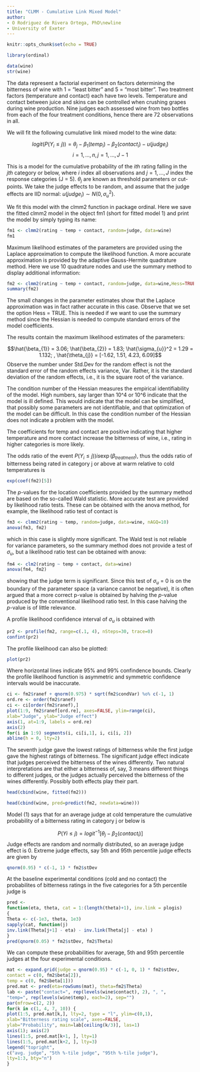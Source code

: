 ```yaml
---
title: "CLMM - Cumulative Link Mixed Model"
author: 
- O Rodriguez de Rivera Ortega, PhD\newline
- University of Exeter
---
```


```r
knitr::opts_chunk$set(echo = TRUE)
```

```r
library(ordinal)
```

```r
data(wine)
str(wine)
```

The data represent a factorial experiment on factors determining the bitterness of wine with 1 = “least bitter” and 5 = “most bitter”. Two treatment factors (temperature and contact) each have two levels. Temperature and contact between juice and skins can be controlled
when crushing grapes during wine production. Nine judges each assessed wine from two bottles from each of the four treatment conditions, hence there are 72 observations in all.

We will fit the following cumulative link mixed model to the wine data:

$$logit(P(Y_{i} \leq j)) = \theta_{j} - \beta_{1}(temp_{i}) - \beta_{2}(contact_{i}) - u(judge_{i})$$
$$i = 1, . . . , n, j = 1, . . . , J - 1$$

This is a model for the cumulative probability of the $ith$ rating falling in the $jth$ category or below, where $i$ index all observations and $j = 1, . . . , J$ index the response categories (J = 5). $\theta_{j}$ are known as threshold parameters or cut-points. We take the judge effects to be random, and assume that the judge effects are IID normal: $u(judge_{i}) \sim N(0, \sigma_{u}^2)$.

We fit this model with the clmm2 function in package ordinal. Here we save the fitted clmm2 model in the object fm1 (short for fitted model 1) and print the model by simply typing its name:

```r
fm1 <- clmm2(rating ~ temp + contact, random=judge, data=wine)
fm1
```

Maximum likelihood estimates of the parameters are provided using the Laplace approximation to compute the likelihood function. A more accurate approximation is provided by the adaptive Gauss-Hermite quadrature method. Here we use 10 quadrature nodes and use the summary method to display additional information:

```r
fm2 <- clmm2(rating ~ temp + contact, random=judge, data=wine,Hess=TRUE, nAGQ=10)
summary(fm2)
```

The small changes in the parameter estimates show that the Laplace approximation was in fact rather accurate in this case. Observe that we set the option Hess = TRUE. This is needed if we want to use the summary method since the Hessian is needed to compute standard errors of the model coefficients.

The results contain the maximum likelihood estimates of the parameters:

$$\hat{\beta_{1}} = 3.06; \hat{\beta_{2}} = 1.83; \hat{\sigma_{u}}^2 = 1.29 = 1.132; , \hat{\theta_{j}} = [-1.62, 1.51, 4.23, 6.09]$$
Observe the number under Std.Dev for the random effect is not the standard error of the random effects variance, Var. Rather, it is the standard deviation of the random effects, i.e., it is the square root of the variance. 

The condition number of the Hessian measures the empirical identifiability of the model. High numbers, say larger than 10^4 or 10^6 indicate that the model is ill defined. This would indicate that the model can be simplified, that possibly some parameters are not identifiable, and that optimization of the model can be difficult. In this case the condition number of the Hessian does not indicate a problem with the model.

The coefficients for temp and contact are positive indicating that higher temperature and more contact increase the bitterness of wine, i.e., rating in higher categories is more likely.

The odds ratio of the event $P(Y_{i} \leq j)) is \exp(\beta_{treatment})$, thus the odds ratio of bitterness being rated in category j or above at warm relative to cold temperatures is

```r
exp(coef(fm2)[5])
```

The *p*-values for the location coefficients provided by the summary method are based on the so-called Wald statistic. More accurate test are provided by likelihood ratio tests. These can be obtained with the anova method, for example, the likelihood ratio test of contact
is
```r
fm3 <- clmm2(rating ~ temp, random=judge, data=wine, nAGQ=10)
anova(fm3, fm2)
```

which in this case is slightly more significant. The Wald test is not reliable for variance parameters, so the summary method does not provide a test of $\sigma_{u}$, but a likelihood ratio test can be obtained with anova:

```r
fm4 <- clm2(rating ~ temp + contact, data=wine)
anova(fm4, fm2)
```

showing that the judge term is significant. Since this test of $\sigma_{u}$ = 0 is on the boundary of the parameter space (a variance cannot be negative), it is often argued that a more correct p-value is obtained by halving the *p*-value produced by the conventional likelihood ratio test. In this case halving the *p*-value is of little relevance. 

A profile likelihood confidence interval of $\sigma_{u}$ is obtained with

```r
pr2 <- profile(fm2, range=c(.1, 4), nSteps=30, trace=0)
confint(pr2)
```

The profile likelihood can also be plotted:
```r
plot(pr2)
```
Where horizontal lines indicate 95% and 99% confindence bounds. Clearly the profile likelihood function is asymmetric and symmetric confidence intervals would be inaccurate.

```r
ci <- fm2$ranef + qnorm(0.975) * sqrt(fm2$condVar) %o% c(-1, 1)
ord.re <- order(fm2$ranef)
ci <- ci[order(fm2$ranef),]
plot(1:9, fm2$ranef[ord.re], axes=FALSE, ylim=range(ci),
xlab="Judge", ylab="Judge effect")
axis(1, at=1:9, labels = ord.re)
axis(2)
for(i in 1:9) segments(i, ci[i,1], i, ci[i, 2])
abline(h = 0, lty=2)
```

The seventh judge gave the lowest ratings of bitterness while the first judge gave the highest ratings of bitterness. The significant judge effect indicate that judges perceived the bitterness of the wines differently. Two natural interpretations are that either a bitterness of, say, 3 means different things to different judges, or the judges actually perceived the bitterness of the wines differently. Possibly both effects play their part.

```r
head(cbind(wine, fitted(fm2)))
```

```r
head(cbind(wine, pred=predict(fm2, newdata=wine)))
```

Model (1) says that for an average judge at cold temperature the cumulative probability of a bitterness rating in category j or below is

$$P(Yi \leq j) = logit^{-1} [\theta_{j} - \beta_{2}(contact_{i})]$$
Judge effects are random and normally distributed, so an average judge effect is 0. Extreme judge effects, say 5th and 95th percentile judge effects are given by

```r
qnorm(0.95) * c(-1, 1) * fm2$stDev
```

At the baseline experimental conditions (cold and no contact) the probabilites of bitterness ratings in the five categories for a 5th percentile judge is

```r
pred <-
function(eta, theta, cat = 1:(length(theta)+1), inv.link = plogis)
{
Theta <- c(-1e3, theta, 1e3)
sapply(cat, function(j)
inv.link(Theta[j+1] - eta) - inv.link(Theta[j] - eta) )
}
pred(qnorm(0.05) * fm2$stDev, fm2$Theta)
```

We can compute these probabilities for average, 5th and 95th percentile judges at the four experimental conditions. 

```r
mat <- expand.grid(judge = qnorm(0.95) * c(-1, 0, 1) * fm2$stDev,
contact = c(0, fm2$beta[2]),
temp = c(0, fm2$beta[1]))
pred.mat <- pred(eta=rowSums(mat), theta=fm2$Theta)
lab <- paste("contact=", rep(levels(wine$contact), 2), ", ",
"temp=", rep(levels(wine$temp), each=2), sep="")
par(mfrow=c(2, 2))
for(k in c(1, 4, 7, 10)) {
plot(1:5, pred.mat[k,], lty=2, type = "l", ylim=c(0,1),
xlab="Bitterness rating scale", axes=FALSE,
ylab="Probability", main=lab[ceiling(k/3)], las=1)
axis(1); axis(2)
lines(1:5, pred.mat[k+1, ], lty=1)
lines(1:5, pred.mat[k+2, ], lty=3)
legend("topright",
c("avg. judge", "5th %-tile judge", "95th %-tile judge"),
lty=1:3, bty="n")
}
```
